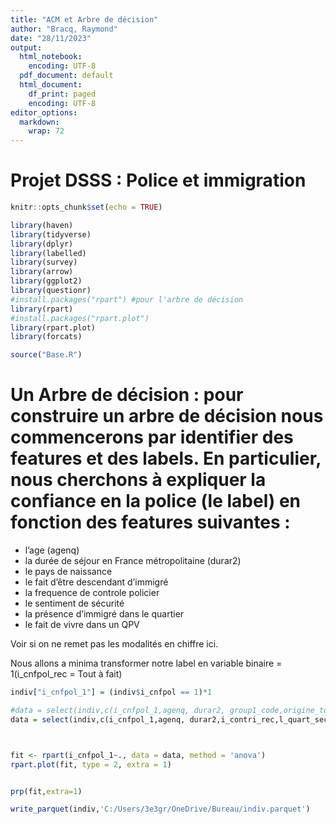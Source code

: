 ```yaml
---
title: "ACM et Arbre de décision"
author: "Bracq, Raymond"
date: "28/11/2023"
output:
  html_notebook: 
    encoding: UTF-8
  pdf_document: default
  html_document:
    df_print: paged
    encoding: UTF-8
editor_options:
  markdown:
    wrap: 72
---
```


# Projet DSSS : Police et immigration {.tabset .tabset-fade}

```r
knitr::opts_chunk$set(echo = TRUE)
```

```r
library(haven)
library(tidyverse)
library(dplyr)
library(labelled)
library(survey)
library(arrow)
library(ggplot2)
library(questionr)
#install.packages("rpart") #pour l'arbre de décision
library(rpart)
#install.packages("rpart.plot")
library(rpart.plot)
library(forcats)
```

```r
source("Base.R")
```


# Un Arbre de décision : pour construire un arbre de décision nous commencerons par identifier des features et des labels. En particulier, nous cherchons à expliquer la confiance en la police (le label) en fonction des features suivantes :
- l'age (agenq)
- la durée de séjour en France métropolitaine (durar2)
- le pays de naissance
- le fait d'être descendant d'immigré
- la frequence de controle policier
- le sentiment de sécurité
- la présence d'immigré dans le quartier
- le fait de vivre dans un QPV

Voir si on ne remet pas les modalités en chiffre ici.

Nous allons a minima transformer notre label en variable binaire = 1(i_cnfpol_rec = Tout à fait)


```r

indiv["i_cnfpol_1"] = (indiv$i_cnfpol == 1)*1

#data = select(indiv,c(i_cnfpol_1,agenq, durar2, group1_code,origine_tous_g2_cont,i_contri_rec,l_quart_secu_rec,l_immi_code,qpv_i,a_rquart_code))
data = select(indiv,c(i_cnfpol_1,agenq, durar2,i_contri_rec,l_quart_secu_rec,l_immi_code,qpv_i,a_rquart_code))



fit <- rpart(i_cnfpol_1~., data = data, method = 'anova')
rpart.plot(fit, type = 2, extra = 1)


prp(fit,extra=1)


```


```r

write_parquet(indiv,'C:/Users/3e3gr/OneDrive/Bureau/indiv.parquet')

```








